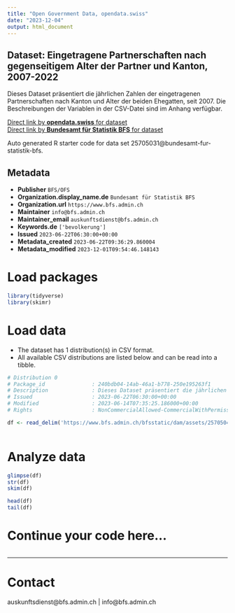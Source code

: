 ```yaml
---
title: "Open Government Data, opendata.swiss"
date: "2023-12-04"
output: html_document
---
```


## Dataset: Eingetragene Partnerschaften nach gegenseitigem Alter der Partner und Kanton, 2007-2022

Dieses Dataset präsentiert die jährlichen Zahlen der eingetragenen Partnerschaften nach Kanton und Alter der beiden Ehegatten, seit 2007. Die Beschreibungen der Variablen in der CSV-Datei sind im Anhang verfügbar.

[Direct link by **opendata.swiss** for dataset](https://opendata.swiss/de/dataset/eingetragene-partnerschaften-nach-gegenseitigem-alter-der-partner-und-kanton-2007-2022)<br>
[Direct link by **Bundesamt für Statistik BFS** for dataset](https://www.bfs.admin.ch/asset/de/ts-x-01.06.03.01)

Auto generated R starter code for data set 25705031@bundesamt-fur-statistik-bfs.

## Metadata

- **Publisher** `BFS/OFS`
- **Organization.display_name.de** `Bundesamt für Statistik BFS`
- **Organization.url** `https://www.bfs.admin.ch`
- **Maintainer** `info@bfs.admin.ch`
- **Maintainer_email** `auskunftsdienst@bfs.admin.ch`
- **Keywords.de** `['bevolkerung']`
- **Issued** `2023-06-22T06:30:00+00:00`
- **Metadata_created** `2023-06-22T09:36:29.860004`
- **Metadata_modified** `2023-12-01T09:54:46.148143`


# Load packages

```r

library(tidyverse)
library(skimr)

```

# Load data

-   The dataset has 1 distribution(s) in CSV format.
-   All available CSV distributions are listed below and can be read into a tibble.

```r

# Distribution 0
# Package_id               : 240bdb04-14ab-46a1-b778-250e195263f1
# Description              : Dieses Dataset präsentiert die jährlichen Zahlen der eingetragenen Partnerschaften nach Kanton und Alter der beiden Ehegatten, seit 2007. Die Beschreibungen der Variablen in der CSV-Datei sind im Anhang verfügbar.
# Issued                   : 2023-06-22T06:30:00+00:00
# Modified                 : 2023-06-14T07:35:25.186000+00:00
# Rights                   : NonCommercialAllowed-CommercialWithPermission-ReferenceRequired

df <- read_delim('https://www.bfs.admin.ch/bfsstatic/dam/assets/25705042/master')



```

# Analyze data

```r

glimpse(df)
str(df)
skim(df)

head(df)
tail(df)

```

# Continue your code here...

```r

```

------------------------------------------------------------------------

# Contact

auskunftsdienst@bfs.admin.ch | info@bfs.admin.ch
